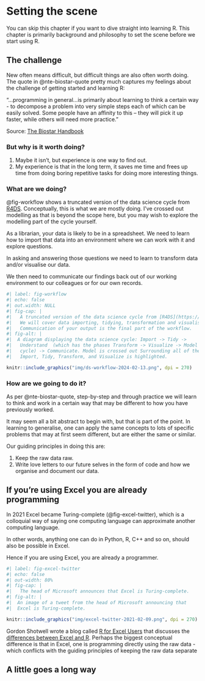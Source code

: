 # Setting the scene {#sec-setting-the-scene}

::: {#chapter-01-summary .callout-important .unnumbered title="Summary" appearance="simple" icon="false"}
You can skip this chapter if you want to dive straight into learning R. This chapter is primarily background and philosophy to set the scene before we start using R.
:::

## The challenge {#sec-the-challenge}

New often means difficult, but difficult things are also often worth doing. The quote in @nte-biostar-quote pretty much captures my feelings about the challenge of getting started and learning R:

::: {#nte-biostar-quote .callout-note title="Is programming hard to learn?" icon="false" appearence="minimal"}
"...programming in general...is primarily about learning to think a certain way - to decompose a problem into very simple steps each of which can be easily solved. Some people have an affinity to this -- they will pick it up faster, while others will need more practice."

Source: [The Biostar Handbook](https://www.biostarhandbook.com/index.html)
:::

### But why is it worth doing? {#sec-but-why-is-it-worth-doing}

1.  Maybe it isn't, but experience is one way to find out.
2.  My experience is that in the long term, it saves me time and frees up time from doing boring repetitive tasks for doing more interesting things.

### What are we doing? {#sec-what-are-we-doing}

@fig-workflow shows a truncated version of the data science cycle from [R4DS](https://r4ds.hadley.nz/whole-game). Conceptually, this is what we are mostly doing. I've crossed out modelling as that is beyond the scope here, but you may wish to explore the modelling part of the cycle yourself.

As a librarian, your data is likely to be in a spreadsheet. We need to learn how to import that data into an environment where we can work with it and explore questions.

In asking and answering those questions we need to learn to transform data and/or visualise our data.

We then need to communicate our findings back out of our working environment to our colleagues or for our own records.

```r
#| label: fig-workflow 
#| echo: false
#| out.width: NULL
#| fig-cap: |
#|   A truncated version of the data science cycle from [R4DS](https://r4ds.hadley.nz/whole-game).
#|   We will cover data importing, tidying, transformation and visualisation, but not modelling. 
#|   Communication of your output is the final part of the workflow.  
#| fig-alt: |
#|  A diagram displaying the data science cycle: Import -> Tidy ->
#|   Understand  (which has the phases Transform -> Visualize -> Model in a
#|   cycle) -> Communicate. Model is crossed out Surrounding all of these is Program 
#|   Import, Tidy, Transform, and Visualize is highlighted.

knitr::include_graphics("img/ds-workflow-2024-02-13.png", dpi = 270)
```

### How are we going to do it? {#sec-how-are-we-going-to-do-it}

As per @nte-biostar-quote, step-by-step and through practice we will learn to think and work in a certain way that may be different to how you have previously worked.

It may seem all a bit abstract to begin with, but that is part of the point. In learning to generalise, one can apply the same concepts to lots of specific problems that may at first seem different, but are either the same or similar.

Our guiding principles in doing this are:

1.  Keep the raw data raw.
2.  Write love letters to our future selves in the form of code and how we organise and document our data.

## If you're using Excel you are already programming {#sec-if-youre-using-excel-you-are-already-programming}

In 2021 Excel became Turing-complete (@fig-excel-twitter), which is a colloquial way of saying one computing language can approximate another computing language.

In other words, anything one can do in Python, R, C++ and so on, should also be possible in Excel.

Hence if you are using Excel, you are already a programmer.

```r
#| label: fig-excel-twitter 
#| echo: false
#| out-width: 80%
#| fig-cap: |
#|   The head of Microsoft announces that Excel is Turing-complete.
#| fig-alt: |
#|  An image of a tweet from the head of Microsoft announcing that 
#|  Excel is Turing-complete.

knitr::include_graphics("img/excel-twitter-2021-02-09.png", dpi = 270)
```

Gordon Shotwell wrote a blog called [R for Excel Users](https://blog.shotwell.ca/posts/2017-02-02-r-for-excel-users/index.html) that discusses the [differences between Excel and R](https://blog.shotwell.ca/posts/2017-02-02-r-for-excel-users/index.html#four-fundamental-differences-between-r-and-excel). Perhaps the biggest conceptual difference is that in Excel, one is programming directly using the raw data - which conflicts with the guiding principles of keeping the raw data separate

## A little goes a long way {#sec-a-little-goes-a-long-way}

<!--# Practioner-Programmer goes here -->
